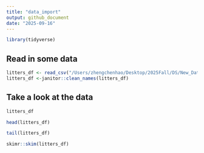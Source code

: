 ```yaml
---
title: "data_import"
output: github_document
date: "2025-09-16"
---
```


```r
library(tidyverse)
```

## Read in some data

```r
litters_df <- read_csv("/Users/zhengchenhao/Desktop/2025Fall/DS/New_Data_Wrangling_I/data/FAS_litters.csv")
litters_df <-janitor::clean_names(litters_df)
```

## Take a look at the data
```r
litters_df
```

```r
head(litters_df)
```

```r
tail(litters_df)
```

```r
skimr::skim(litters_df)
```

